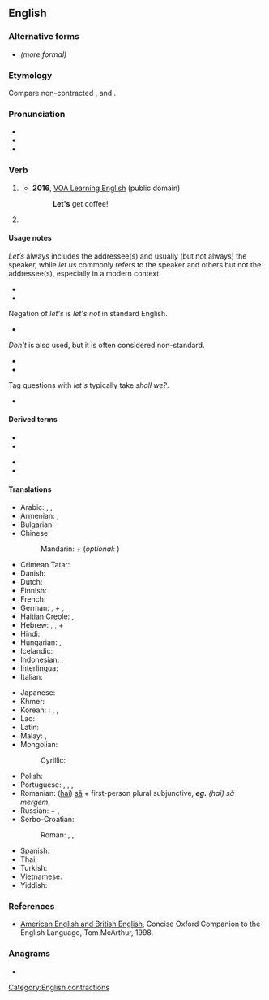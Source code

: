 {{also|lets|Lets|LETS|lēts}}
==English==

===Alternative forms===
* {{l|en|let us}}  ''(more formal)''

===Etymology===
{{contraction of|en|let us}} Compare non-contracted {{cog|nl|[[laat]] [[ons]]}}, {{cog|de|[[lass]] [[uns]] (speaker with one other person) / [[lasst]] uns (speaker with more other persons)}} and {{cog|sv|[[låt]] [[oss]]}}.

===Pronunciation===
* {{audio|en|en-us-let's.ogg|Audio (US)}}
* {{IPA|en|/lɛts/}}
* {{rhymes|en|ɛts|s=1}}

===Verb===
{{head|en|verb}}

# {{non-gloss definition|Used to form the [[cohortative]] of verbs, equivalent of the [[first-person]] plural [[imperative]] in some other languages.}}
#: {{ux|en|'''Let’s''' eat lunch sometime.}}
#: {{ux|en| I say '''let’s''' dance.}}
#* '''2016''', [https://web.archive.org/web/20170925022505/https://learningenglish.voanews.com/a/lets-learn-english-lesson-4/3168920.html VOA Learning English] (public domain)
#*: '''Let's''' get coffee!
#*:: {{audio|en|Let's get coffee!.ogg|Audio (US)}}
# {{non-gloss definition|Used to form the [[hortative]] of verbs, equivalent of the [[second-person]] plural [[imperative]] in some other languages, chiefly instructional}}
#: {{ux|en|'''Let’s''' make sure we don't forget proper punctuation.}}
#: {{ux|en|'''Hey guys, let’s''' check to make sure that we proofread.}}
#: {{ux|en|'''Y'all, let’s''' stop talking please, y'all are driving me up the wall!}}

====Usage notes====
''Let’s'' always includes the addressee(s) and usually (but not always) the speaker, while ''let us'' commonly refers to the speaker and others but not the addressee(s), especially in a modern context.
* {{ux|en|'''Let’s''' go, we are late.|q=inclusive we}}
* {{ux|en|Release us and let us go!|q=exclusive we}}

Negation of ''let's'' is ''let's not'' in standard English.
*{{ux|en|'''Let’s not''' talk about it.}}
''Don't'' is also used, but it is often considered non-standard.
* {{ux|en|'''Let’s don’t''' talk about it.|q=US}}
* {{ux|en|'''Don’t let’s''' talk about it.|q=British}}

Tag questions with ''let's'' typically take ''shall we?''.
* {{ux|en|'''Let's''' go to the beach, shall we?}}

====Derived terms====
{{der-top}}
* {{l|en|let's go}}
* {{l|en|let's roll}}
{{der-mid}}
* {{l|en|let's say}}
* {{l|en|let's see}}
{{der-bottom}}

====Translations====
{{trans-top|let us; forming first-person plural imperative}}
* Arabic: {{t+|ar|لِـ}} {{qualifier|+ the first-person plural of the verb}}, {{t+|ar|هَيَّا}}, {{t|ar|دَعْنَا}}
* Armenian: {{t+|hy|արի}}, {{t+|hy|քել}}
* Bulgarian: {{t+|bg|ха́йде}} {{qualifier|+ "[[да]]" + the first-person plural of the verb}}
* Chinese:
*: Mandarin: {{zh-l|我們|tr=wǒmen}} + {{qualifier|verb}} (''optional:'' {{zh-l|吧|tr=ba}})
* Crimean Tatar: {{t|crh|aydı}}
* Danish: {{t|da|lad os}}
* Dutch: {{t|nl|[[laten]] [[we]]}}
* Finnish: {{t|fi|-kaamme}}
* French: {{qualifier|expressed with the first-person plural of the verb}}
* German: {{t+|de|lassen|alt=lass/lasst uns}}, {{qualifier|expressed with the first-person plural of the verb}} + {{l|de|wir}}, {{t|de|[[wollen]] [[wir]]}} {{qualifier|plus infinitive}}
* Haitian Creole: {{t|ht|annou}}, {{t|ht|ann}}
* Hebrew: {{t|he|בוא|m|tr=bo}}, {{t|he|בואי|f|tr=bo'i}}, {{t|he|בואו|p|tr=bo'u}} + {{qualifier|the first-person plural of the verb}}
* Hindi: {{qualifier|infinitive of the verb}} {{t+|hi|देना|alt=हमको ... दो}}
* Hungarian: {{t|hu|-junk}}, {{t|hu|-jünk}}
* Icelandic: {{t|is|við skulum}}
* Indonesian: {{t+|id|mari}}, {{t+|id|ayo}}
* Interlingua: {{t|ia|vamos}}
* Italian: {{qualifier|expressed with the first-person plural subjunctive of the verb}}
{{trans-mid}}
* Japanese: {{qualifier|volitional form is used, e.g. -ō/-mashō}}
* Khmer: {{t|km|តស់}}
* Korean: {{qualifier|hortative form is used}}: {{t|ko|ᆸ시다}}, {{t+|ko|자}}, {{t|ko|시죠}}
* Lao: {{t-needed|lo}}
* Latin: {{qualifier|use the first person plural subjunctive of the verb after "let's"}}{{attention|la|reworded to what I think they meant, but I don't know if this is correct}}
* Malay: {{t+|ms|mari}}, {{t|ms|ayuh}}
* Mongolian:
*: Cyrillic: {{t|mn|-ъя}}
* Polish: {{t|pl|-my}}
* Portuguese: {{t|pt|-emos}}, {{t|pt|-amos}}, {{t+|pt|vamos}}, {{t+|pt|bora}}
* Romanian: ([[hai]]) [[să]] + first-person plural subjunctive, '''''eg.''' (hai) să mergem'', {{t+|ro|haide}}
* Russian: {{t+|ru|давать|alt=дава́й(те)}} + {{qualifier|the first-person plural of the verb}}, {{qualifier|expressed with the first-person plural of the verb}}
* Serbo-Croatian:
*: Roman: {{t|sh|hajdemo}}, {{qualifier|slang, contraction}} {{t|sh|aj'mo}}, {{t+|sh|hajde}}
* Spanish: {{qualifier|expressed with the first-person plural subjunctive of the verb}}
* Thai: {{t|th|...[[กัน]][[เถอะ]]|tr=...gan tə̀}}
* Turkish: {{t+|tr|hadi}}
* Vietnamese: {{t+|vi|hãy}}
* Yiddish: {{t|yi|לאָמיר}}
{{trans-bottom}}

===References===
* [http://www.encyclopedia.com/doc/1O29-AMERICANNGLSHNDBRTSHNGLSH.html American English and British English], Concise Oxford Companion to the English Language, Tom McArthur, 1998.

===Anagrams===
* {{anagrams|en|a=elst|ELTs|LTEs|SELT|TESL|elts|lest|tels}}

[[Category:English contractions]]